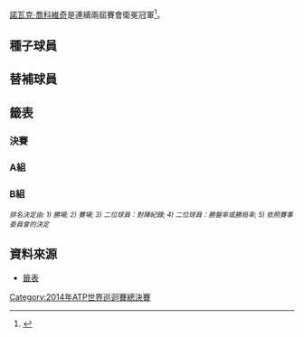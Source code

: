 {{TennisEvents2|2014|ATP世界巡迴賽總決賽|
| champ = {{flagicon|SRB}} [[諾瓦克·喬科維奇|諾瓦克·喬科維奇]]
| runner = {{flagicon|SUI}} [[羅傑·費德勒|羅傑·費德勒]]
| score =
}}

{{main|2014年ATP世界巡迴賽總決賽}}
[[諾瓦克·喬科維奇|諾瓦克·喬科維奇]]是連續兩屆賽會衛冕冠軍<ref>{{citeweb|url=http://www.barclaysatpworldtourfinals.com/en/scores-centre/group-standings|title=Barclays ATP World Tour Finals|date=11 November 2014|work=Official Site ATP World Tour Finals|accessdate=11 November 2014|archive-date=2016-12-22|archive-url=https://web.archive.org/web/20161222044420/http://www.barclaysatpworldtourfinals.com/en/scores-centre/group-standings|dead-url=no}}</ref>。

==種子球員==
{{columns-list|2|
# {{flagicon|SRB}} '''[[諾瓦克·喬科維奇|諾瓦克·喬科維奇]]
# {{flagicon|SUI}} '''[[羅傑·費德勒|羅傑·費德勒]]
# {{flagicon|SUI}} '''[[斯坦·瓦林卡|斯坦·瓦林卡]]
# {{flagicon|JPN}} '''[[錦織圭|錦織圭]]
# {{flagicon|GBR}} [[安迪·穆雷|安迪·穆雷]]（分組賽）
# {{flagicon|CZE}} '''[[托馬什·伯蒂奇|托馬什·伯蒂奇]]
# {{flagicon|CAN}} [[米洛斯·拉奧尼奇|米洛斯·拉奧尼奇]]（分組賽，因傷退賽）
# {{flagicon|CRO}} '''[[馬林·西里奇|馬林·西里奇]]
}}

==替補球員==
{{columns-list|2|
# {{flagicon|ESP}} '''[[大衛·費雷爾|大衛·費雷爾]]
# {{flagicon|ESP}} '''[[費利西亞諾·洛佩斯|費利西亞諾·洛佩斯]]
}}

==籤表==
{{Draw key}}

===決賽===
{{4TeamBracket-Tennis3-v2
|RD1=四強
|RD2=決賽
|team-width=175
|RD1-seed1=1
|RD1-team1={{flagicon|SRB}} [[諾瓦克·喬科維奇|諾瓦克·喬科維奇]]
|RD1-score1-1='''6'''
|RD1-score1-2=3
|RD1-score1-3='''6'''
|RD1-seed2=4
|RD1-team2={{flagicon|JPN}} [[錦織圭|錦織圭]]
|RD1-score2-1=1
|RD1-score2-2='''6'''
|RD1-score2-3=0

|RD1-seed3=2
|RD1-team3={{flagicon|SUI}} [[羅傑·費德勒|羅傑·費德勒]]
|RD1-score3-1=4
|RD1-score3-2='''7'''
|RD1-score3-3='''7'''<sup>8</sup>
|RD1-seed4=3
|RD1-team4={{flagicon|SUI}} [[斯坦·瓦林卡|斯坦·瓦林卡]]
|RD1-score4-1='''6'''
|RD1-score4-2=5
|RD1-score4-3=6<sup>6</sup>

|RD2-seed1=1
|RD2-team1={{flagicon|SRB}} [[諾瓦克·喬科維奇|諾瓦克·喬科維奇]]
|RD2-score1-1='''w/o'''
|RD2-score1-2=
|RD2-score1-3=
|RD2-seed2=2
|RD2-team2={{flagicon|SUI}} [[羅傑·費德勒|羅傑·費德勒]]
|RD2-score2-1=
|RD2-score2-2=
|RD2-score2-3=
}}

===A組===
{{4TeamRR-TennisWide
|title-1=
|title-2=分組賽勝負
|title-3=盤數勝負
|title-4=局數勝負
|title-5=小組排名

|seed-1=1
|team-1-abbrev={{flagicon|SRB}} [[喬科維奇|喬科維奇]]
|team-1={{nowrap|{{flagicon|SRB}} [[諾瓦克·喬科維奇|諾瓦克·喬科維奇]]}}
|match-w/l-1=3–0
|set-w/l-1=6–0 (100%)
|game-w/l-1={{nowrap|36–9 (80.0%)}}
|standings-1=1

|seed-2=3
|team-2-abbrev={{flagicon|SUI}} [[斯坦·瓦林卡|瓦林卡]]
|team-2={{nowrap|{{flagicon|SUI}} [[斯坦·瓦林卡|斯坦·瓦林卡]]}}
|match-w/l-2=2–1
|set-w/l-2=4–3 (50.0%)
|game-w/l-2={{nowrap|31–26 (54.4%)}}
|standings-2=2

|seed-3=6
|team-3-abbrev={{flagicon|CZE}} [[托馬什·伯蒂奇|伯蒂奇]]
|team-3={{nowrap|{{flagicon|CZE}} [[托馬什·伯蒂奇|托馬什·伯蒂奇]]}}
|match-w/l-3=1–2
|set-w/l-3=2–4 (33.3%)
|game-w/l-3={{nowrap|18–28 (39.1%)}}
|standings-3=3

|seed-4=8
|team-4-abbrev={{flagicon|CRO}} [[馬林·西里奇|西里奇]]
|team-4={{nowrap|{{flagicon|CRO}} [[馬林·西里奇|馬林·西里奇]]}}
|match-w/l-4=0–3
|set-w/l-4=1–6 (0.0%)
|game-w/l-4={{nowrap|18–40 (31.0%)}}
|standings-4=4

|color-row-1=      |1v2='''6–3, 6–0''' |1v3='''6–2, 6–2''' |1v4='''6–1, 6–1'''
|color-row-2=|2v1=3–6, 0–6       |2v3='''6–1, 6–1''' |2v4=
|color-row-3=|3v1= |3v2=1–6, 1–6       |3v4='''6–3, 6–1''' 
|color-row-4=|4v1=1–6, 1–6 |4v2=2–6, 2–6 |4v3=3–6, 1–6
}}

===B組===
{{4TeamRR-TennisWide
|title-1= 
|title-2=分組賽勝負
|title-3=盤數勝負
|title-4=局數勝負
|title-5=小組排名

|seed-1=2
|team-1-abbrev={{flagicon|SUI}} [[羅傑·費德勒|費德勒]]
|team-1={{nowrap|{{flagicon|SUI}} [[羅傑·費德勒|羅傑·費德勒]]}}
|match-w/l-1=3–0
|set-w/l-1=6–0 (100%)
|game-w/l-1={{nowrap|37–13 (74.0%)}}
|standings-1=1

|seed-2=4
|team-2-abbrev={{flagicon|JPN}} [[錦織圭|錦織圭]]
|team-2={{nowrap|{{flagicon|JPN}} [[錦織圭|錦織圭]]}}
|match-w/l-2=2–1
|set-w/l-2=4–3 (57.1%)
|game-w/l-2={{nowrap|33–31 (51.6%)}}
|standings-2=2

|seed-3=5
|team-3-abbrev={{flagicon|GBR}} [[安迪·穆雷|穆雷]]
|team-3={{nowrap|{{flagicon|GBR}} [[安迪·穆雷|安迪·穆雷]]}}
|match-w/l-3=1–2
|set-w/l-3=2–4 (33.3%)
|game-w/l-3={{nowrap|22–32 (40.7%)}}
|standings-3=3

|seed-4=7
|team-4-abbrev={{flagicon|CAN}} [[米洛斯·拉奧尼奇|拉奧尼奇]]
|team-4={{nowrap|{{flagicon|CAN}} [[米洛斯·拉奧尼奇|米洛斯·拉奧尼奇]]}}
|match-w/l-4=0–2
|set-w/l-4=0–4 (0.0%)
|game-w/l-4={{nowrap|15–26 (36.6%)}}
|standings-4=4

|color-row-1=      |1v2='''6–3, 6–2''' |1v3='''6–0, 6–1 ''' |1v4='''6–1, 7–6<sup>(7–0)</sup>'''
|color-row-2=|2v1=3–6, 2–6      |2v3='''6–4, 6–4''' |2v4='''4–6, 6–4, 6–1'''
|color-row-3=|3v1=0–6, 1–6 |3v2=4–6, 4–6|3v4='''6–3, 7–5
|color-row-4=|4v1=1–6, 6–7<sup>(0–7)</sup> |4v2=6–4, 4–6, 1–6 |4v3=3–6, 5–7
}}
<small>''排名決定由: 1) 勝場; 2) 賽場; 3) 二位球員：對陣紀錄; 4) 二位球員：勝盤率或勝局率; 5) 依照賽事委員會的決定''</small>

==資料來源==
{{reflist}}
*[http://www.atpworldtour.com/posting/2014/605/mds.pdf 籤表]{{Wayback|url=http://www.atpworldtour.com/posting/2014/605/mds.pdf |date=20150924175818 }}

{{DEFAULTSORT:2014 ATP World Tour Finals - Singles}}

[[Category:2014年ATP世界巡迴賽總決賽|Category:2014年ATP世界巡迴賽總決賽]]